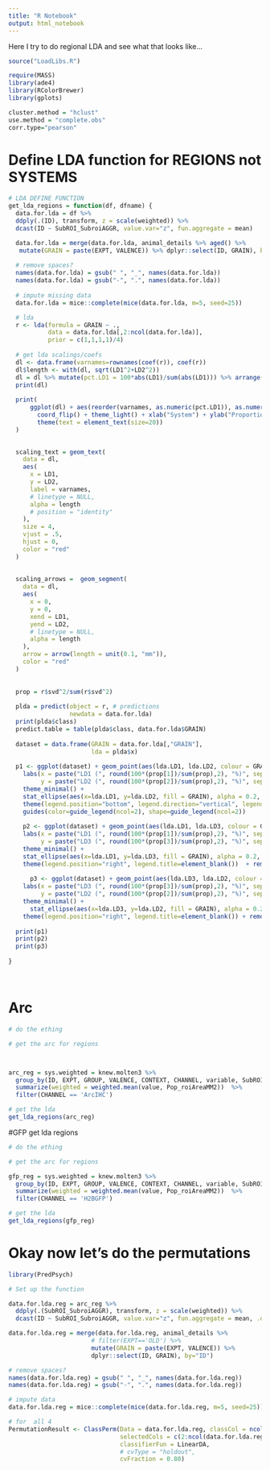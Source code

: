 ```yaml
---
title: "R Notebook"
output: html_notebook
---
```


Here I try to do regional LDA and see what that looks like...



```r
source("LoadLibs.R")

require(MASS)
library(ade4)
library(RColorBrewer)
library(gplots)

cluster.method = "hclust"
use.method = "complete.obs"
corr.type="pearson"


```

# Define LDA function for REGIONS not SYSTEMS
```r
# LDA DEFINE FUNCTION
get_lda_regions = function(df, dfname) {
  data.for.lda = df %>%
  ddply(.(ID), transform, z = scale(weighted)) %>%
  dcast(ID ~ SubROI_SubroiAGGR, value.var="z", fun.aggregate = mean) 

  data.for.lda = merge(data.for.lda, animal_details %>% aged() %>%
   mutate(GRAIN = paste(EXPT, VALENCE)) %>% dplyr::select(ID, GRAIN), by="ID")
  
  # remove spaces? 
  names(data.for.lda) = gsub(" ", "_", names(data.for.lda))
  names(data.for.lda) = gsub("-", ".", names(data.for.lda))
  
  # impute missing data
  data.for.lda = mice::complete(mice(data.for.lda, m=5, seed=25))

  # lda
  r <- lda(formula = GRAIN ~ ., 
           data = data.for.lda[,2:ncol(data.for.lda)], 
           prior = c(1,1,1,1)/4)
  
  # get lda scalings/coefs
  dl <- data.frame(varnames=rownames(coef(r)), coef(r)) 
  dl$length <- with(dl, sqrt(LD1^2+LD2^2))
  dl = dl %>% mutate(pct.LD1 = 100*abs(LD1)/sum(abs(LD1))) %>% arrange(pct.LD1)
  print(dl)
  
  print(
      ggplot(dl) + aes(reorder(varnames, as.numeric(pct.LD1)), as.numeric(pct.LD1)) + geom_bar(stat="identity") + rx +
        coord_flip() + theme_light() + xlab("System") + ylab("Proportion of variance") + 
        theme(text = element_text(size=20))
  )

  
  scaling_text = geom_text(
    data = dl,
    aes(
      x = LD1,
      y = LD2,
      label = varnames,
      # linetype = NULL,
      alpha = length
      # position = "identity"
    ),
    size = 4,
    vjust = .5,
    hjust = 0,
    color = "red"
  )
  
  
  scaling_arrows =  geom_segment(
    data = dl,
    aes(
      x = 0,
      y = 0,
      xend = LD1,
      yend = LD2,
      # linetype = NULL,
      alpha = length
    ),
    arrow = arrow(length = unit(0.1, "mm")),
    color = "red"
  ) 
  
  
  prop = r$svd^2/sum(r$svd^2)
  
  plda = predict(object = r, # predictions
                 newdata = data.for.lda)
  print(plda$class)
  predict.table = table(plda$class, data.for.lda$GRAIN)
  
  dataset = data.frame(GRAIN = data.for.lda[,"GRAIN"],
                       lda = plda$x) 
  
  p1 <- ggplot(dataset) + geom_point(aes(lda.LD1, lda.LD2, colour = GRAIN, shape = GRAIN), size = 2.5) + 
    labs(x = paste("LD1 (", round(100*(prop[1])/sum(prop),2), "%)", sep=""),
         y = paste("LD2 (", round(100*(prop[2])/sum(prop),2), "%)", sep="")) +
    theme_minimal() + 
    stat_ellipse(aes(x=lda.LD1, y=lda.LD2, fill = GRAIN), alpha = 0.2, geom = "polygon") +
    theme(legend.position="bottom", legend.direction="vertical", legend.title=element_blank()) + remove_grids() +
    guides(color=guide_legend(ncol=2), shape=guide_legend(ncol=2))
  
    p2 <- ggplot(dataset) + geom_point(aes(lda.LD1, lda.LD3, colour = GRAIN, shape = GRAIN), size = 2.5) + 
    labs(x = paste("LD1 (", round(100*(prop[1])/sum(prop),2), "%)", sep=""),
         y = paste("LD3 (", round(100*(prop[3])/sum(prop),2), "%)", sep="")) +
    theme_minimal() + 
    stat_ellipse(aes(x=lda.LD1, y=lda.LD3, fill = GRAIN), alpha = 0.2, geom = "polygon") +
    theme(legend.position="right", legend.title=element_blank())  + remove_grids()
    
      p3 <- ggplot(dataset) + geom_point(aes(lda.LD3, lda.LD2, colour = GRAIN, shape = GRAIN), size = 2.5) + 
    labs(x = paste("LD3 (", round(100*(prop[3])/sum(prop),2), "%)", sep=""),
         y = paste("LD2 (", round(100*(prop[2])/sum(prop),2), "%)", sep="")) +
    theme_minimal() + 
      stat_ellipse(aes(x=lda.LD3, y=lda.LD2, fill = GRAIN), alpha = 0.2, geom = "polygon") +
    theme(legend.position="right", legend.title=element_blank()) + remove_grids()
  
  print(p1)
  print(p2)
  print(p3)
  
}




```

# Arc
```r

# do the ething

# get the arc for regions



arc_reg = sys.weighted = knew.molten3 %>%
  group_by(ID, EXPT, GROUP, VALENCE, CONTEXT, CHANNEL, variable, SubROI_SubroiAGGR) %>%
  summarize(weighted = weighted.mean(value, Pop_roiAreaMM2))  %>%
  filter(CHANNEL == 'ArcIHC')

# get the lda
get_lda_regions(arc_reg)

```
#GFP get lda regions
```r

# do the ething

# get the arc for regions

gfp_reg = sys.weighted = knew.molten3 %>%
  group_by(ID, EXPT, GROUP, VALENCE, CONTEXT, CHANNEL, variable, SubROI_SubroiAGGR) %>%
  summarize(weighted = weighted.mean(value, Pop_roiAreaMM2))  %>%
  filter(CHANNEL == 'H2BGFP')

# get the lda
get_lda_regions(gfp_reg)

```




# Okay now let's do the permutations

```r
library(PredPsych)

# Set up the function

data.for.lda.reg = arc_reg %>%
  ddply(.(SubROI_SubroiAGGR), transform, z = scale(weighted)) %>%
  dcast(ID ~ SubROI_SubroiAGGR, value.var="z", fun.aggregate = mean, .drop=T) 

data.for.lda.reg = merge(data.for.lda.reg, animal_details %>% 
                       # filter(EXPT=='OLD') %>%
                       mutate(GRAIN = paste(EXPT, VALENCE)) %>% 
                       dplyr::select(ID, GRAIN), by="ID")

# remove spaces? 
names(data.for.lda.reg) = gsub(" ", "_", names(data.for.lda.reg))
names(data.for.lda.reg) = gsub("-", ".", names(data.for.lda.reg))

# impute data
data.for.lda.reg = mice::complete(mice(data.for.lda.reg, m=5, seed=25))

# for  all 4
PermutationResult <- ClassPerm(Data = data.for.lda.reg, classCol = ncol(data.for.lda.reg), 
                               selectedCols = c(2:ncol(data.for.lda.reg)), nSims = 100, 
                               classifierFun = LinearDA,
                               # cvType = "holdout",
                               cvFraction = 0.80)
```

